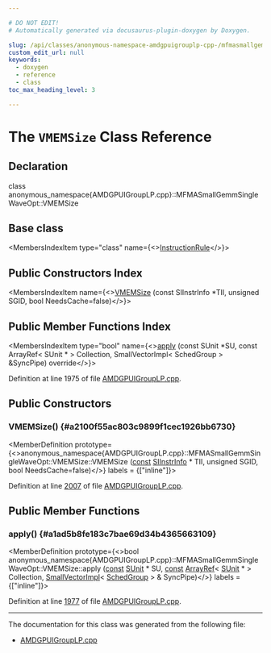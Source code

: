 ```yaml
---

# DO NOT EDIT!
# Automatically generated via docusaurus-plugin-doxygen by Doxygen.

slug: /api/classes/anonymous-namespace-amdgpuigrouplp-cpp-/mfmasmallgemmsinglewaveopt/vmemsize
custom_edit_url: null
keywords:
  - doxygen
  - reference
  - class
toc_max_heading_level: 3

---
```





# The `VMEMSize` Class Reference

<DoxygenPage pluginConfig={pluginConfig}>



## Declaration

<CodeBlock>class anonymous_namespace{AMDGPUIGroupLP.cpp}::MFMASmallGemmSingleWaveOpt::VMEMSize</CodeBlock>

## Base class

<MembersIndex>

<MembersIndexItem
  type="class"
  name={<><a href="/docs/api/classes/anonymous-namespace-amdgpuigrouplp-cpp-/instructionrule">InstructionRule</a></>}>
</MembersIndexItem>

</MembersIndex>

## Public Constructors Index

<MembersIndex>

<MembersIndexItem
  name={<><a href="#a2100f55ac803c9899f1cec1926bb6730">VMEMSize</a> (const SIInstrInfo &#42;TII, unsigned SGID, bool NeedsCache=false)</>}>
</MembersIndexItem>

</MembersIndex>

## Public Member Functions Index

<MembersIndex>

<MembersIndexItem
  type="bool"
  name={<><a href="#a1ad5b8fe183c7bae69d34b4365663109">apply</a> (const SUnit &#42;SU, const ArrayRef&lt; SUnit &#42; &gt; Collection, SmallVectorImpl&lt; SchedGroup &gt; &amp;SyncPipe) override</>}>
</MembersIndexItem>

</MembersIndex>


Definition at line 1975 of file <a href="/docs/api/files/lib/lib/target/lib/target/amdgpu/amdgpuigrouplp-cpp">AMDGPUIGroupLP.cpp</a>.

<SectionDefinition>

## Public Constructors

### VMEMSize() {#a2100f55ac803c9899f1cec1926bb6730}

<MemberDefinition
  prototype={<>anonymous&#95;namespace&#123;AMDGPUIGroupLP.cpp&#125;::MFMASmallGemmSingleWaveOpt::VMEMSize::VMEMSize (<a href="/docs/api/files/lib/lib/target/lib/target/aarch64/aarch64promoteconstant-cpp/#a90f8350fecae261c25be85d38b451bff">const</a> <a href="/docs/api/classes/llvm/siinstrinfo">SIInstrInfo</a> &#42; TII, unsigned SGID, bool NeedsCache=false)</>}
  labels = {["inline"]}>

Definition at line <a href="/docs/api/files/lib/lib/target/lib/target/amdgpu/amdgpuigrouplp-cpp/#l02007">2007</a> of file <a href="/docs/api/files/lib/lib/target/lib/target/amdgpu/amdgpuigrouplp-cpp">AMDGPUIGroupLP.cpp</a>.
</MemberDefinition>

</SectionDefinition>

<SectionDefinition>

## Public Member Functions

### apply() {#a1ad5b8fe183c7bae69d34b4365663109}

<MemberDefinition
  prototype={<>bool anonymous&#95;namespace&#123;AMDGPUIGroupLP.cpp&#125;::MFMASmallGemmSingleWaveOpt::VMEMSize::apply (<a href="/docs/api/files/lib/lib/target/lib/target/aarch64/aarch64promoteconstant-cpp/#a90f8350fecae261c25be85d38b451bff">const</a> <a href="/docs/api/classes/llvm/sunit">SUnit</a> &#42; SU, <a href="/docs/api/files/lib/lib/target/lib/target/aarch64/aarch64promoteconstant-cpp/#a90f8350fecae261c25be85d38b451bff">const</a> <a href="/docs/api/classes/llvm/arrayref">ArrayRef</a>&lt; <a href="/docs/api/classes/llvm/sunit">SUnit</a> &#42; &gt; Collection, <a href="/docs/api/classes/llvm/smallvectorimpl">SmallVectorImpl</a>&lt; <a href="/docs/api/classes/anonymous-namespace-amdgpuigrouplp-cpp-/schedgroup">SchedGroup</a> &gt; &amp; SyncPipe)</>}
  labels = {["inline"]}>

Definition at line <a href="/docs/api/files/lib/lib/target/lib/target/amdgpu/amdgpuigrouplp-cpp/#l01977">1977</a> of file <a href="/docs/api/files/lib/lib/target/lib/target/amdgpu/amdgpuigrouplp-cpp">AMDGPUIGroupLP.cpp</a>.
</MemberDefinition>

</SectionDefinition>

<hr/>

The documentation for this class was generated from the following file:

<ul>
<li><a href="/docs/api/files/lib/lib/target/lib/target/amdgpu/amdgpuigrouplp-cpp">AMDGPUIGroupLP.cpp</a></li>
</ul>

</DoxygenPage>
